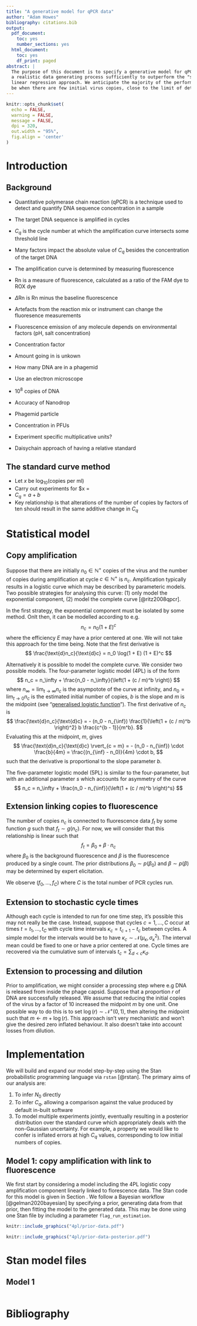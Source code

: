 ```yaml
---
title: "A generative model for qPCR data"
author: "Adam Howes"
bibliography: citations.bib
output:
  pdf_document:
    toc: yes
    number_sections: yes
  html_document:
    toc: yes
    df_print: paged
abstract: |
  The purpose of this document is to specify a generative model for qPCR data which captures
  a realistic data generating process sufficiently to outperform the "standard curve" simple
  linear regression approach. We anticipate the majority of the performance benefit will
  be when there are few initial virus copies, close to the limit of detection (LOD).
---
```


```r
knitr::opts_chunk$set(
  echo = FALSE,
  warning = FALSE,
  message = FALSE,
  dpi = 320,
  out.width = "95%",
  fig.align = 'center'
)
```

\clearpage

# Introduction

<!-- * https://www.degruyter.com/document/doi/10.2202/1544-6115.1427/pdf -->
<!-- * https://sfamjournals.onlinelibrary.wiley.com/doi/epdf/10.1111/jam.14309 -->
<!-- * https://link.springer.com/content/pdf/10.1007/s00217-007-0683-z.pdf -->
<!-- * https://onlinelibrary.wiley.com/doi/epdf/10.1002/edn3.29 -->

## Background

<!-- https://www.thermofisher.com/content/dam/LifeTech/Documents/PDFs/PG1503-PJ9169-CO019879-Re-brand-Real-Time-PCR-Understanding-Ct-Value-Americas-FHR.pdf -->
<!-- https://www.gene-quantification.de/miqe-webinar-short-transcript.pdf -->

* Quantitative polymerase chain reaction (qPCR) is a technique used to detect and quantify DNA sequence concentration in a sample
* The target DNA sequence is amplified in cycles
* $C_q$ is the cycle number at which the amplification curve intersects some threshold line
* Many factors impact the absolute value of $C_q$ besides the concentration of the target DNA
* The amplification curve is determined by measuring fluorescence
* Rn is a measure of fluorescence, calculated as a ratio of the FAM dye to ROX dye
* $\Delta$Rn is Rn minus the baseline fluorescence
* Artefacts from the reaction mix or instrument can change the fluoresence measurements
* Fluorescence emission of any molecule depends on environmental factors (pH, salt concentration)

* Concentration factor
* Amount going in is unkown
* How many DNA are in a phagemid
* Use an electron microscope
* $10^8$ copies of DNA
* Accuracy of Nanodrop
* Phagemid particle
* Concentration in PFUs
* Experiment specific multiplicative units?
* Daisychain approach of having a relative standard

## The standard curve method

* Let $x$ be $\log_{10}(\text{copies per ml})$
* Carry out experiments for $x = 
* $C_q = a + b$
* Key relationship is that alterations of the number of copies by factors of ten should result in the same additive change in $C_q$

# Statistical model

<!-- [TODO: Let $i$ index the well position and add indexes for other relevant features (e.g. treatment)] -->

## Copy amplification

Suppose that there are initially $n_0 \in \mathbb{N}^+$ copies of the virus and the number of copies during amplification at cycle $c \in \mathbb{N}^+$ is $n_c$.
Amplification typically results in a logistic curve which may be described by parameteric models.
Two possible strategies for analysing this curve: (1) only model the exponential component, (2) model the complete curve [@ritz2008qpcr].

In the first strategy, the exponential component must be isolated by some method.
Onlt then, it can be modelled according to e.g.
$$
n_c = n_0 (1 + E)^c
$$
where the efficiency $E$ may have a prior centered at one.
We will not take this approach for the time being.
Note that the first derivative is
$$
\frac{\text{d}n_c}{\text{d}c} = n_0 \log(1 + E) (1 + E)^c
$$

Alternatively it is possible to model the complete curve.
We consider two possible models.
The four-parameter logistic model (4PL) is of the form
$$
n_c = n_\infty + \frac{n_0 - n_\infty}{\left(1 + (c / m)^b \right)}
$$
where $n_\infty = \lim_{t \to \infty} n_c$ is the asympotote of the curve at infinity, and $n_0 = \lim_{t \to 0} n_c$ is the estimated initial number of copies, $b$ is the slope and $m$ is the midpoint (see "[generalised logistic function](https://en.wikipedia.org/wiki/Generalised_logistic_function)").
The first derivative of $n_c$ is
$$
\frac{\text{d}n_c}{\text{d}c} = - (n_0 - n_{\inf}) \frac{1}{\left(1 + (c / m)^b \right)^2} b \frac{c^{b - 1}}{m^b}.
$$
Evaluating this at the midpoint, $m$, gives
$$
\frac{\text{d}n_c}{\text{d}c} \rvert_{c = m} = - (n_0 - n_{\inf}) \cdot \frac{b}{4m} = \frac{(n_{\inf} - n_0)}{4m} \cdot b,
$$
such that the derivative is proportional to the slope parameter $b$.
<!-- TODO: Connect this up to the efficiency $E$. -->
<!-- Next step is to answer in which section of the logistic curve does it look like the exponential? -->

The five-parameter logistic model (5PL) is similar to the four-parameter, but with an additional parameter $s$ which accounts for asymmetry of the curve
$$
n_c = n_\infty + \frac{n_0 - n_{\inf}}{\left(1 + (c / m)^b \right)^s}
$$

## Extension linking copies to fluorescence

The number of copies $n_c$ is connected to fluorescence data $f_t$ by some function $g$ such that $f_t \sim g(n_c)$.
For now, we will consider that this relationship is linear such that
$$
f_t = \beta_0 + \beta \cdot n_c 
$$
where $\beta_0$ is the background fluorescence and $\beta$ is the fluorescence produced by a single count.
The prior distributions $\beta_0 \sim p(\beta_0)$ and $\beta \sim p(\beta)$ may be determined by expert elicitation.

We observe $(f_0, \ldots, f_C)$ where $C$ is the total number of PCR cycles run.

## Extension to stochastic cycle times

Although each cycle is intended to run for one time step, it's possible this may not really be the case.
Instead, suppose that cycles $c = 1, \dots, C$ occur at times $t = t_1, \ldots, t_C$ with cycle time intervals $\kappa_c = t_{c + 1} - t_c$ between cycles.
A simple model for the intervals would be to have $\kappa_c \sim \mathcal{N}(\mu_\kappa, {\sigma_\kappa}^2)$.
The interval mean could be fixed to one or have a prior centered at one.
Cycle times are recovered via the cumulative sum of intervals $t_c = \sum_{d < c} \kappa_d$.

## Extension to processing and dilution

<!-- [TODO: Diagram of processing and dilution] -->

Prior to amplification, we might consider a processing step where e.g DNA is released from inside the phage capsid.
Suppose that a proportion $r$ of DNA are successfully released.
We assume that reducing the initial copies of the virus by a factor of 10 increased the midpoint $m$ by one unit.
One possible way to do this is to set $\log(r) \sim \mathcal{N}^{+}(0, 1)$, then altering the midpoint such that $m \leftarrow m + \log(r)$.
This approach isn't very mechanistic and won't give the desired zero inflated behaviour.
It also doesn't take into account losses from dilution.

\clearpage

# Implementation

We will build and expand our model step-by-step using the Stan probabilistic programming language via `rstan` [@rstan].
The primary aims of our analysis are:

1. To infer $N_0$ directly
2. To infer $C_q$, allowing a comparison against the value produced by default in-built software
3. To model multiple experiments jointly, eventually resulting in a posterior distribution over the standard curve which appropriately deals with the non-Gaussian uncertainty.
For example, a property we would like to confer is inflated errors at high $C_q$ values, corresponding to low initial numbers of copies.

## Model 1: copy amplification with link to fluorescence

We first start by considering a model including the 4PL logistic copy amplification component linearly linked to florescence data.
The Stan code for this model is given in Section \ref{sec:model1}.
We follow a Bayesian workflow [@gelman2020bayesian] by specifying a prior, generating data from that prior, then fitting the model to the generated data.
This may be done using one Stan file by including a parameter `flag_run_estimation`.

```r
knitr::include_graphics("4pl/prior-data.pdf")
```

```r
knitr::include_graphics("4pl/prior-data-posterior.pdf")
```

<!-- TODO: Suppose that we know the threshold at which $C_q$ is measured by intersection with the amplification curve. -->

\clearpage

# Stan model files

## Model 1 \label{sec:model1}

```stan
```

\clearpage

# Bibliography {-}
